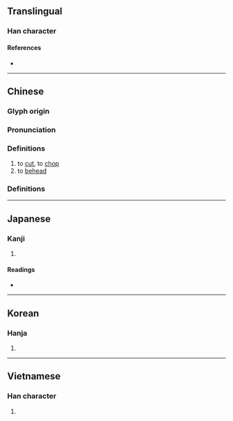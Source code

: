 {{character info/new}}
{{also|斩|䡊}}
==Translingual==

===Han character===
{{Han char|rn=69|rad=斤|as=07|sn=11|four=52021|canj=JJHML|ids=⿰車斤}}

====References====
* {{Han ref|kx=0479.180|dkj=13555|dj=0838.160|hdz=32024.100|uh=65AC|ud=26028|bh=B1D9|bd=45529}}

----

==Chinese==
{{zh-forms|s=斩}}

===Glyph origin===
{{Han etym}}

===Pronunciation===
{{zh-pron
|m=zhǎn
|c=zaam2
|h=pfs=chám
|mn=qz,tw,xm,zz:chám/qz,xm,zz:cháⁿ/twv:chàm/twv:chām
|mc=y
|oc=y
|ma=
|cat=v
}}

===Definitions===
{{zh-hanzi}}

# to [[cut]], to [[chop]]
# to [[behead]]

===Definitions===
{{zh-der|先斬後奏|先斬後聞|出斬|大有斬獲|抄斬|披荊斬棘|搴旗斬馘|斬伐|斬刈殺伐|斬刑|斬宗絕嗣|斬將奪旗|斬將搴旗|斬截|斬斫|斬斬剁剁|斬新|斬木為兵|斬決|斬獲|斬盡殺絕|斬監候|斬眼|斬立決|斬經堂|斬草除根|斬蛇|斬蛇逐鹿|斬衰|斬釘截鐵|斬鋼截鐵|斬雞頭|斬首|斬首示眾|斬馘|斬馬劍|斬馬謖|滿門抄斬|監斬|監斬官|腰斬|處斬|過關斬將|錯斬崔寧}}

----

==Japanese==

===Kanji===
{{ja-kanji|grade=|rs=斤07}}

# {{defn|lang=ja|sort=斤07}}

====Readings====
* {{ja-readings|goon=[[せん]] (sen)|kanon=[[さん]] (san)|kanyoon=[[ざん]] (zan)|kun=[[き]] (ki)}}

----

==Korean==

===Hanja===
{{ko-hanja|hangeul=참|eumhun=|rv=cham|mr=ch'am|y=cham}}

# {{defn|lang=ko|sort=斤07}}

----

==Vietnamese==

===Han character===
{{vi-hantu|[[trảm]], [[chém]]|rs=斤07}}

# {{defn|lang=vi|sort=斤07}}